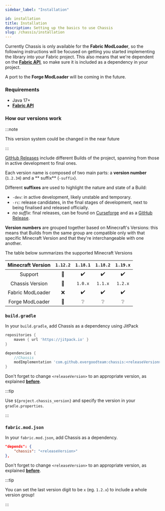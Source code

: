 ```yaml
---
sidebar_label: "Installation"

id: installation
title: Installation
description: Setting up the basics to use Chassis
slug: /chassis/installation
---
```


Currently Chassis is only available for the **Fabric ModLoader**, so the following instructions will be focused on getting you started implementing the library into your Fabric project.
This also means that we're dependent on the [**Fabric API**](https://www.curseforge.com/minecraft/mc-mods/fabric-api), so make sure it is included as a dependency in your project.

A port to the **Forge ModLoader** will be coming in the future.

### Requirements

- Java 17+
- [**Fabric API**](https://www.curseforge.com/minecraft/mc-mods/fabric-api)

### How our versions work

:::note

This version system could be changed in the near future

:::

[GitHub Releases](https://github.com/EvergoodTeam/Chassis/releases) include different Builds of the project, spanning
from those in active development to final ones.

Each version name is composed of two main parts: a **version number** (`1.2.34`) and a **
suffix** (`-suffix`).

Different **suffixes** are used to highlight the nature and state of a Build:

- `-dev`: in active development, likely unstable and temporary.
- `-rc`: release candidates, in the final stages of development, next to being finalised and released officially.
- _no suffix_: final releases, can be found on [Curseforge](https://www.curseforge.com/minecraft/mc-mods/chassis) and as a [GitHub Release](https://github.com/EvergoodTeam/Chassis/releases).

**Version numbers** are grouped together based on Minecraft's Versions: this
means that Builds from the same group are compatible only with that specific Minecraft
Version and that they're interchangeable with one another.

The table below summarizes the supported Minecraft Versions

| Minecraft Version | `1.12.2` | `1.18.1` | `1.18.2` | `1.19.x`  |
| :---------------: | :------: | :------: | :------: | :-----: |
|      Support      |    🚧    |    ✔️    |    ✔️    |   ✔️    |
|  Chassis Version  |    🚧    | `1.0.x`  | `1.1.x`  | `1.2.x` |
| Fabric ModLoader  |    ❌    |    ✔️    |    ✔️    |   ✔️    |
|  Forge ModLoader  |    🚧    |    ❔    |    ❔    |   ❔    |

### `build.gradle`

In your `build.gradle`, add Chassis as a dependency using JitPack

```groovy title="build.gradle"
repositories {
    maven { url 'https://jitpack.io' }
}
```

```groovy title="build.gradle"
dependencies {
    //Chassis
    modImplementation 'com.github.evergoodteam:chassis:<releaseVersion>'
}
```

Don't forget to change `<releaseVersion>` to an appropriate version, as explained **[before](#how-versions-work)**.  

:::tip

Use `${project.chassis_version}` and specify the version in your `gradle.properties`.

:::

### `fabric.mod.json`

In your `fabric.mod.json`, add Chassis as a dependency. 

```json title="/src/main/resources/fabric.mod.json"
"depends": {
    "chassis": "<releaseVersion>"
},
```

Don't forget to change `<releaseVersion>` to an appropriate version, as explained **[before](#how-versions-work)**.  

:::tip

You can set the last version digit to be `x` (eg. `1.2.x`) to include a whole version group!

:::